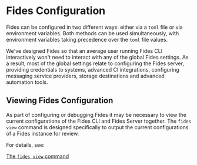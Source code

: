 # Fides Configuration

Fides can be configured in two different ways: either via a ```toml``` file or via environment variables. Both methods can be used simultaneously, with environment variables taking precedence over the ```toml``` file values.

We've designed Fides so that an average user running Fides CLI interactively won't need to interact with any of the global Fides settings. As a result, most of the global settings relate to configuring the Fides server, providing credentials to systems, advanced CI integrations, configuring messaging service providers, storage destinations and advanced automation tools.

## Viewing Fides Configuration
As part of configuring or debugging Fides it may be necessary to view the current configurations of the Fides CLI and Fides Server together. 
The ```fides view``` command is designed specifically to output the current configurations of a Fides instance for review.

For details, see:

[The ```fides view``` command](/docs/dev-docs/cli/config/cmd-view)